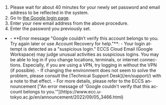 
1. Please wait for about 40 minutes for your newly set password and email address to be reflected in the system.
2. Go to [the Google login page](https://mail.google.com/a/g.ecc.u-tokyo.ac.jp).
3. Enter your new email address from the above procedure.
4. Enter the password you previously set.

- <Help lang="en">
    - **Error message "Google couldn’t verify this account belongs to you. Try again later or use Account Recovery for help."**:
      - Your login attempt is detected as a "suspicious login." ECCS Cloud Email (Google Workspace) may judge unusual activities as suspicious logins. You may be able to log in if you change locations, terminals, or internet connections. Especially, if you are using a VPN, try logging in without the VPN (if possible).
      - If changing the environment does not seem to solve the problem, please consult the [Technical Support Desk](/en/support/) with a note to that effect.
      - For more details, please refer to the ECCS announcement ["An error message of 'Google couldn't verify that this account belongs to you.'"](https://www.ecc.u-tokyo.ac.jp/en/announcement/2022/09/05_3466.html)
  </Help>
